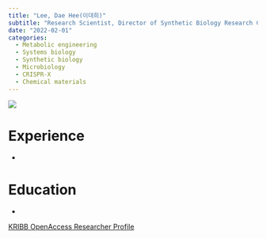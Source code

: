 ```yaml
---
title: "Lee, Dae Hee(이대희)"
subtitle: "Research Scientist, Director of Synthetic Biology Research Center (합성생물학연구센터)"
date: "2022-02-01"
categories:
  - Metabolic engineering
  - Systems biology
  - Synthetic biology
  - Microbiology
  - CRISPR-X
  - Chemical materials 
---
```


![](images/image-845723166.png){fig-align="center"}

# Experience

-   

# Education

-   

[KRIBB OpenAccess Researcher Profile](https://oak.kribb.re.kr/researcher-profile?ep=309)
